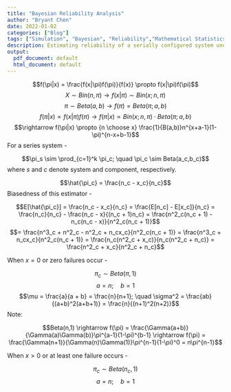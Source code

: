 ```yaml
---
title: "Bayesian Reliability Analysis"
author: "Bryant Chen"
date: 2022-01-02
categories: ["Blog"]
tags: ["Simulation", "Bayesian", "Reliability","Mathematical Statistics","MCMC"]
description: Estimating reliability of a serially configured system under a Bayesian analysis.
output:
  pdf_document: default
  html_document: default
---
```


$$f(\pi|x) = \frac{f(x|\pi)f(\pi)}{f(x)} \propto f(x|\pi)f(\pi)$$
$$X \sim Bin(n,\pi) \rightarrow f(x|\pi) \sim Bin(x;n,\pi)$$
$$\pi \sim Beta(a,b) \rightarrow f(\pi) = Beta(\pi;a,b)$$
$$f(\pi|x) \propto f(x|\pi)f(\pi) \rightarrow f(\pi|x) \propto Bin(x;n,\pi)\cdot Beta(\pi;a,b)$$
$$\rightarrow f(\pi|x) \propto {n \choose x} \frac{1}{B(a,b)}n^{x+a-1}(1-\pi)^{n-x+b-1}$$
For a series system - 

$$\pi_s \sim \prod_{c=1}^k \pi_c; \quad \pi_c \sim Beta(a_c,b_c)$$ where $s$ and $c$ denote system and component, respectively.

$$\hat{\pi_c} = \frac{n_c - x_c}{n_c}$$
Biasedness of this estimator - 

$$E[\hat{\pi_c}] = \frac{n_c - x_c}{n_c} = \frac{E[n_c] - E[x_c]}{n_c} = \frac{n_c}{n_c} - \frac{n_c - x}{(n_c + 1)n_c} = \frac{n^2_c(n_c + 1) - n_c(n_c - x)}{n^2_c(n_c + 1)}$$
$$= \frac{n^3_c + n^2_c - n^2_c + n_cx_c}{n^2_c(n_c + 1)} = \frac{n^3_c + n_cx_c}{n^2_c(n_c + 1)} = \frac{n_c(n^2_c + x_c)}{n_c(n^2_c + n_c)} = \frac{n^2_c + x_c}{n^2_c + n_c}$$

When $x = 0$ or zero failures occur - 

$$\pi_c \sim Beta(\pi,1)$$
$$a = n; \quad b = 1$$
$$\mu = \frac{a}{a + b} = \frac{n}{n+1}; \quad \sigma^2 = \frac{ab}{(a+b)^2(a+b+1)} = \frac{n}{(n+1)^2(n+2)}$$
Note:

$$Beta(n,1) \rightarrow f(\pi) = \frac{\Gamma(a+b)}{\Gamma(a)\Gamma(b)}\pi^{a-1}(1-\pi)^{b-1} \rightarrow f(\pi) = \frac{\Gamma(n+1)}{\Gamma(n)\Gamma(1)}\pi^{n-1}(1-\pi)^0 = n\pi^{n-1}$$

When $x > 0$ or at least one failure occurs - 

$$\pi_c \sim Beta(n_c,1)$$
$$a = n; \quad b = 1$$






